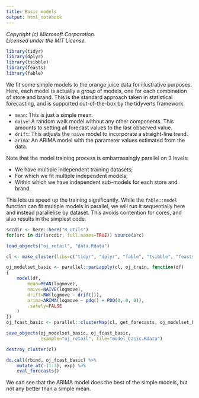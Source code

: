 ```yaml
---
title: Basic models
output: html_notebook
---
```


_Copyright (c) Microsoft Corporation._<br/>
_Licensed under the MIT License._

```r
library(tidyr)
library(dplyr)
library(tsibble)
library(feasts)
library(fable)
```

We fit some simple models to the orange juice data for illustrative purposes. Here, each model is actually a _group_ of models, one for each combination of store and brand. This is the standard approach taken in statistical forecasting, and is supported out-of-the-box by the tidyverts framework.

- `mean`: This is just a simple mean.
- `naive`: A random walk model without any other components. This amounts to setting all forecast values to the last observed value.
- `drift`: This adjusts the `naive` model to incorporate a straight-line trend.
- `arima`: An ARIMA model with the parameter values estimated from the data.

Note that the model training process is embarrassingly parallel on 3 levels:

- We have multiple independent training datasets;
- For which we fit multiple independent models;
- Within which we have independent sub-models for each store and brand.

This lets us speed up the training significantly. While the `fable::model` function can fit multiple models in parallel, we will run it sequentially here and instead parallelise by dataset. This avoids contention for cores, and also results in the simplest code.

```r
srcdir <- here::here("R_utils")
for(src in dir(srcdir, full.names=TRUE)) source(src)

load_objects("oj_retail", "data.Rdata")

cl <- make_cluster(libs=c("tidyr", "dplyr", "fable", "tsibble", "feasts"))

oj_modelset_basic <- parallel::parLapply(cl, oj_train, function(df)
{
    model(df,
        mean=MEAN(logmove),
        naive=NAIVE(logmove),
        drift=RW(logmove ~ drift()),
        arima=ARIMA(logmove ~ pdq() + PDQ(0, 0, 0)),
        .safely=FALSE
    )
})
oj_fcast_basic <- parallel::clusterMap(cl, get_forecasts, oj_modelset_basic, oj_test)

save_objects(oj_modelset_basic, oj_fcast_basic,
             example="oj_retail", file="model_basic.Rdata")

destroy_cluster(cl)

do.call(rbind, oj_fcast_basic) %>%
    mutate_at(-(1:3), exp) %>%
    eval_forecasts()
```

We can see that the ARIMA model does the best of the simple models, but not any better than a simple mean.

